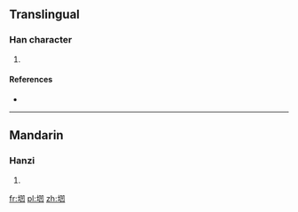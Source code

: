 ==Translingual==

===Han character===
{{Han char|rn=32|rad=土|as=05|sn=8|four=|canj=土尸尸山 (GSSU)}}

# {{defn|Han|sort=土05}}

====References====
* {{Han ref|kx=0227.271|hdz=10432.020|uh=5787|ud=22407}}

----

==Mandarin==

===Hanzi===
{{cmn-hanzi|pin=[[ào]] ([[ao4]])|wg=ao<sup>4</sup>}}

# {{defn|lang=cmn|sort=土05}}

[[fr:垇]]
[[pl:垇]]
[[zh:垇]]